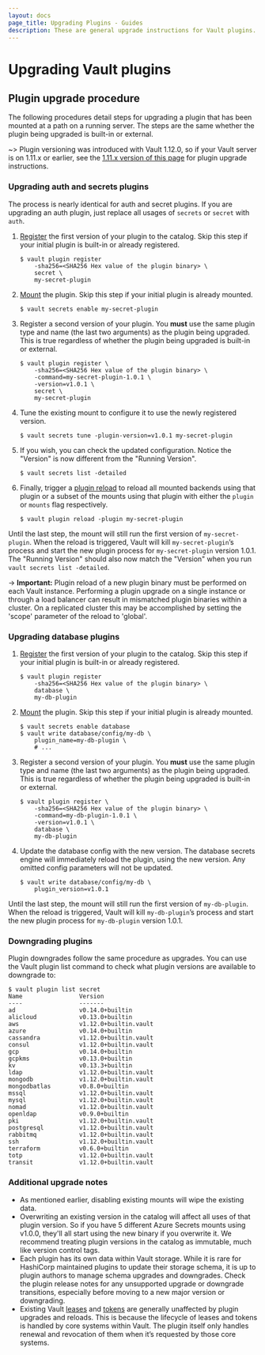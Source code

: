 ```yaml
---
layout: docs
page_title: Upgrading Plugins - Guides
description: These are general upgrade instructions for Vault plugins.
---
```


# Upgrading Vault plugins

## Plugin upgrade procedure

The following procedures detail steps for upgrading a plugin that has been mounted
at a path on a running server. The steps are the same whether the plugin being
upgraded is built-in or external.

~> Plugin versioning was introduced with Vault 1.12.0, so if your Vault server is
  on 1.11.x or earlier, see the [1.11.x version of this page](/docs/v1.11.x/upgrading/plugins)
  for plugin upgrade instructions.

### Upgrading auth and secrets plugins

The process is nearly identical for auth and secret plugins. If you are upgrading
an auth plugin, just replace all usages of `secrets` or `secret` with `auth`.

1. [Register][plugin_registration] the first version of your plugin to the catalog.
   Skip this step if your initial plugin is built-in or already registered.

    ```shell-session
    $ vault plugin register
        -sha256=<SHA256 Hex value of the plugin binary> \
        secret \
        my-secret-plugin
    ```

1. [Mount][plugin_management] the plugin. Skip this step if your initial plugin
   is already mounted.

    ```shell-session
    $ vault secrets enable my-secret-plugin
    ```

1. Register a second version of your plugin. You **must** use the same plugin
   type and name (the last two arguments) as the plugin being upgraded. This is
   true regardless of whether the plugin being upgraded is built-in or external.

    ```shell-session
    $ vault plugin register \
        -sha256=<SHA256 Hex value of the plugin binary> \
        -command=my-secret-plugin-1.0.1 \
        -version=v1.0.1 \
        secret \
        my-secret-plugin
    ```

1. Tune the existing mount to configure it to use the newly registered version.

   ```shell-session
   $ vault secrets tune -plugin-version=v1.0.1 my-secret-plugin
   ```

1. If you wish, you can check the updated configuration. Notice the "Version" is
   now different from the "Running Version".

   ```shell-session
   $ vault secrets list -detailed
   ```

1. Finally, trigger a [plugin reload](/docs/commands/plugin/reload) to reload all
   mounted backends using that plugin or a subset of the mounts using that plugin
   with either the `plugin` or `mounts` flag respectively.

    ```shell-session
    $ vault plugin reload -plugin my-secret-plugin
    ```

Until the last step, the mount will still run the first version of `my-secret-plugin`. When
the reload is triggered, Vault will kill `my-secret-plugin`’s process and start the
new plugin process for `my-secret-plugin` version 1.0.1. The "Running Version" should also
now match the "Version" when you run `vault secrets list -detailed`.

-> **Important:** Plugin reload of a new plugin binary must be
performed on each Vault instance. Performing a plugin upgrade on a single
instance or through a load balancer can result in mismatched
plugin binaries within a cluster. On a replicated cluster this may be accomplished
by setting the 'scope' parameter of the reload to 'global'.

### Upgrading database plugins

1. [Register][plugin_registration] the first version of your plugin to the catalog.
   Skip this step if your initial plugin is built-in or already registered.

    ```shell-session
    $ vault plugin register
        -sha256=<SHA256 Hex value of the plugin binary> \
        database \
        my-db-plugin
    ```

1. [Mount][plugin_management] the plugin. Skip this step if your initial plugin
   is already mounted.

    ```shell-session
    $ vault secrets enable database
    $ vault write database/config/my-db \
        plugin_name=my-db-plugin \
        # ...
    ```

1. Register a second version of your plugin. You **must** use the same plugin
   type and name (the last two arguments) as the plugin being upgraded. This is
   true regardless of whether the plugin being upgraded is built-in or external.

    ```shell-session
    $ vault plugin register \
        -sha256=<SHA256 Hex value of the plugin binary> \
        -command=my-db-plugin-1.0.1 \
        -version=v1.0.1 \
        database \
        my-db-plugin
    ```

1. Update the database config with the new version. The database secrets
   engine will immediately reload the plugin, using the new version. Any omitted
   config parameters will not be updated.

    ```shell-session
    $ vault write database/config/my-db \
        plugin_version=v1.0.1
    ```

Until the last step, the mount will still run the first version of `my-db-plugin`. When
the reload is triggered, Vault will kill `my-db-plugin`’s process and start the
new plugin process for `my-db-plugin` version 1.0.1.

### Downgrading plugins

Plugin downgrades follow the same procedure as upgrades. You can use the Vault
plugin list command to check what plugin versions are available to downgrade to:

```shell-session
$ vault plugin list secret
Name                Version
----                -------
ad                  v0.14.0+builtin
alicloud            v0.13.0+builtin
aws                 v1.12.0+builtin.vault
azure               v0.14.0+builtin
cassandra           v1.12.0+builtin.vault
consul              v1.12.0+builtin.vault
gcp                 v0.14.0+builtin
gcpkms              v0.13.0+builtin
kv                  v0.13.3+builtin
ldap                v1.12.0+builtin.vault
mongodb             v1.12.0+builtin.vault
mongodbatlas        v0.8.0+builtin
mssql               v1.12.0+builtin.vault
mysql               v1.12.0+builtin.vault
nomad               v1.12.0+builtin.vault
openldap            v0.9.0+builtin
pki                 v1.12.0+builtin.vault
postgresql          v1.12.0+builtin.vault
rabbitmq            v1.12.0+builtin.vault
ssh                 v1.12.0+builtin.vault
terraform           v0.6.0+builtin
totp                v1.12.0+builtin.vault
transit             v1.12.0+builtin.vault
```

### Additional upgrade notes

* As mentioned earlier, disabling existing mounts will wipe the existing data.
* Overwriting an existing version in the catalog will affect all uses of that
  plugin version. So if you have 5 different Azure Secrets mounts using v1.0.0,
  they'll all start using the new binary if you overwrite it. We recommend
  treating plugin versions in the catalog as immutable, much like version control
  tags.
* Each plugin has its own data within Vault storage. While it is rare for HashiCorp
  maintained plugins to update their storage schema, it is up to plugin authors
  to manage schema upgrades and downgrades. Check the plugin release notes for
  any unsupported upgrade or downgrade transitions, especially before moving to
  a new major version or downgrading.
* Existing Vault [leases](/docs/concepts/lease) and [tokens](/docs/concepts/tokens)
  are generally unaffected by plugin upgrades and reloads. This is because the lifecycle
  of leases and tokens is handled by core systems within Vault. The plugin itself only
  handles renewal and revocation of them when it’s requested by those core systems.

[plugin_reload_api]: /api-docs/system/plugins-reload-backend
[plugin_registration]: /docs/plugins/plugin-architecture#plugin-registration
[plugin_management]: /docs/plugins/plugin-management#enabling-disabling-external-plugins
